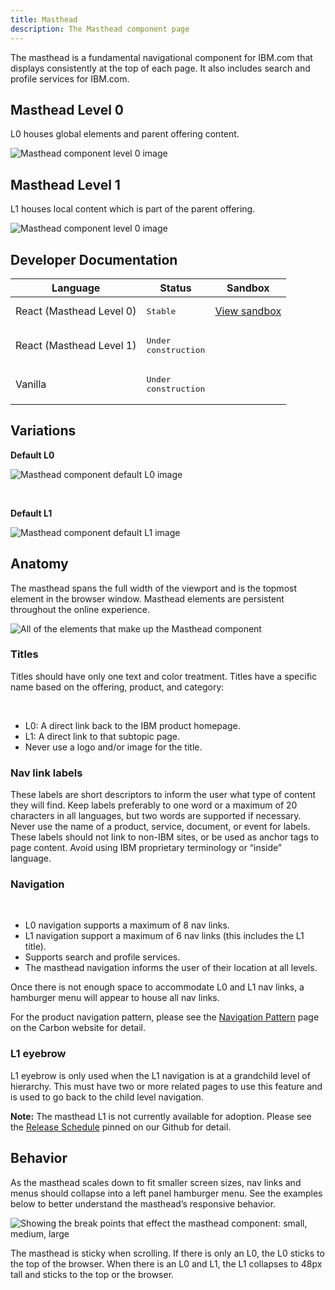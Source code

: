 ```yaml
---
title: Masthead
description: The Masthead component page
---
```


<PageDescription>

The masthead is a fundamental navigational component for IBM.com that displays consistently at the top of each page. It also includes search and profile services for IBM.com. 

</PageDescription>

## Masthead Level 0
L0 houses global elements and parent offering content. 

![Masthead component level 0 image](../../images/component/masthead/Masthead_Demo_L0.jpg)

## Masthead Level 1
L1 houses local content which is part of the parent offering. 

![Masthead component level 0 image](../../images/component/masthead/Masthead_Demo_L1.jpg)


## Developer Documentation

| Language      | Status        | Sandbox                                                                              |
| ------------- | -----------   | ------------------------------------------------------------------------             |
| React (Masthead Level 0)        | <div><span class="bx--tag bx--tag--green"><pre>Stable</pre></span></div>        | [View sandbox](https://ibmdotcom-react.netlify.com/?path=/story/masthead--default)     |
| React (Masthead Level 1)        | <span class="bx--tag bx--tag--cool-gray"><pre>Under construction</pre></span>        | |
| Vanilla       | <span class="bx--tag bx--tag--cool-gray"><pre>Under construction</pre></span>   |                                                                                      |

## Variations

**Default L0**

![Masthead component default L0 image](../../images/component/masthead/Masthead_L0_Variations.png)

<br/>

**Default L1**

![Masthead component default L1 image](../../images/component/masthead/Masthead_L1_Variations.png)




## Anatomy
The masthead spans the full width of the viewport and is the topmost element in the browser window. Masthead elements are persistent throughout the online experience. 

![All of the elements that make up the Masthead component](../../images/component/masthead/Masthead_Anatomy.png)

### Titles 

Titles should have only one text and color treatment. Titles have a specific name based on the offering, product, and category:

<br/>

- L0: A direct link back to the IBM product homepage.
- L1: A direct link to that subtopic page.
- Never use a logo and/or image for the title.

### Nav link labels
These labels are short descriptors to inform the user what type of content they will find. Keep labels preferably to one word or a maximum of 20 characters in all languages, but two words are supported if necessary. Never use the name of a product, service, document, or event for labels. These labels should not link to non-IBM sites, or be used as anchor tags to page content. Avoid using IBM proprietary terminology or “inside” language. 

### Navigation
<br/>

* L0 navigation supports a maximum of 8 nav links. 
* L1 navigation support a maximum of 6 nav links (this includes the L1 title). 
* Supports search and profile services.
* The masthead navigation informs the user of their location at all levels.
    
Once there is not enough space to accommodate L0 and L1 nav links, a hamburger menu will appear to house all nav links. 

For the product navigation pattern, please see the [Navigation Pattern](https://www.carbondesignsystem.com/experimental/navigation-pattern) page on the Carbon website for detail. 

### L1 eyebrow 
L1 eyebrow is only used when the L1 navigation is at a grandchild level of hierarchy. This must have two or more related pages to use this feature and is used to go back to the child level navigation.  

**Note:** The masthead L1 is not currently available for adoption. Please see the [Release Schedule](https://github.com/carbon-design-system/ibm-dotcom-library/issues) pinned on our Github for detail.

## Behavior 
As the masthead scales down to fit smaller screen sizes, nav links and menus should collapse into a left panel hamburger menu. See the examples below to better understand the masthead’s responsive behavior. 

![Showing the break points that effect the masthead component: small, medium, large](../../images/component/masthead/Masthead_Behavior.png)

The masthead is sticky when scrolling. If there is only an L0, the L0 sticks to the top of the browser. When there is an L0 and L1, the L1 collapses to 48px tall and sticks to the top or the browser.

